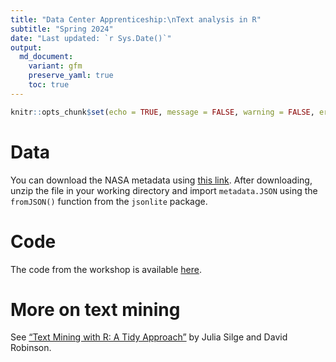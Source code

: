 ```yaml
---
title: "Data Center Apprenticeship:\nText analysis in R"
subtitle: "Spring 2024" 
date: "Last updated: `r Sys.Date()`"
output:
  md_document:
    variant: gfm
    preserve_yaml: true
    toc: true
---
```


```r
knitr::opts_chunk$set(echo = TRUE, message = FALSE, warning = FALSE, error = FALSE)
```

# Data

You can download the NASA metadata using [this link](https://raw.githubusercontent.com/ucrdatacenter/projects/main/apprenticeship/2024h1/10_text/NASAmetadata.zip).
After downloading, unzip the file in your working directory and import `metadata.JSON` using the `fromJSON()` function from the `jsonlite` package.

# Code

The code from the workshop is available [here](https://github.com/ucrdatacenter/projects/blob/main/apprenticeship/2024h1/10_text/text_code.R).

# More on text mining

See ["Text Mining with R: A Tidy Approach"](https://www.tidytextmining.com/) by Julia Silge and David Robinson.